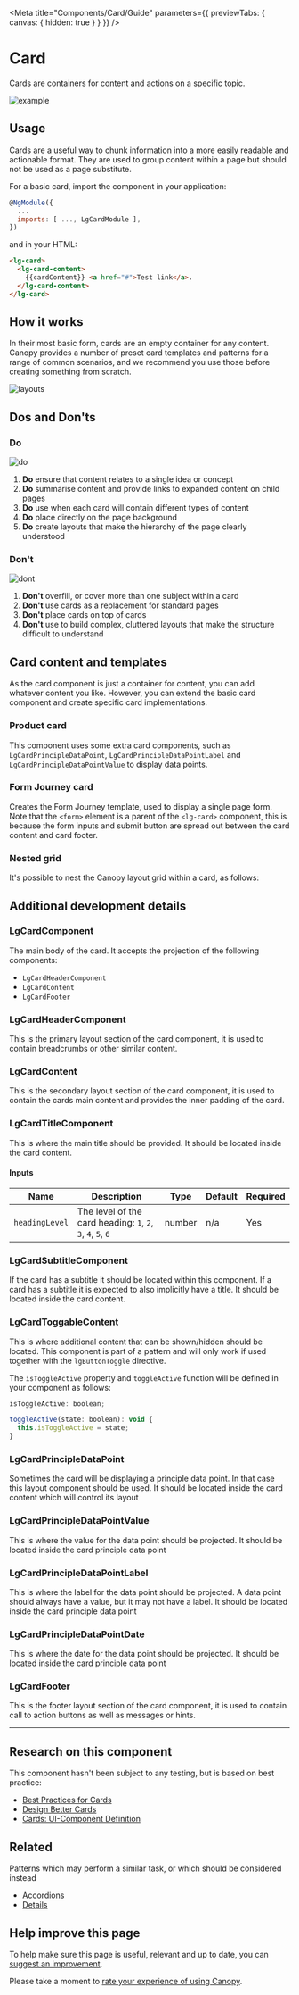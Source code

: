 
<Meta title="Components/Card/Guide" parameters={{ previewTabs: { canvas: { hidden: true } } }} />

# Card

<p class="standfirst">Cards are containers for content and actions on a specific topic.</p>

![example](docs/card/example.png)

## Usage

Cards are a useful way to chunk information into a more easily readable and actionable format. They are used to group content within a page but should not be used as a page substitute.

For a basic card, import the component in your application:

```js
@NgModule({
  ...
  imports: [ ..., LgCardModule ],
})
```

and in your HTML:

```html
<lg-card>
  <lg-card-content>
    {{cardContent}} <a href="#">Test link</a>.
  </lg-card-content>
</lg-card>
```

## How it works

In their most basic form, cards are an empty container for any content. Canopy provides a number of preset card templates and patterns for a range of common scenarios, and we recommend you use those before creating something from scratch.

![layouts](docs/card/layouts.png)

## Dos and Don'ts

### Do

![do](docs/card/do.png)

1. **Do** ensure that content relates to a single idea or concept
2. **Do** summarise content and provide links to expanded content on child pages
3. **Do** use when each card will contain different types of content
4. **Do** place directly on the page background
5. **Do** create layouts that make the hierarchy of the page clearly understood

### Don't

![dont](docs/card/dont.png)

1. **Don't** overfill, or cover more than one subject within a card
2. **Don't** use cards as a replacement for standard pages
3. **Don't** place cards on top of cards
4. **Don't** use to build complex, cluttered layouts that make the structure difficult to understand

## Card content and templates

As the card component is just a container for content, you can add whatever content you like. However, you can extend the basic card component and create specific card implementations.

### Product card

This component uses some extra card components, such as `LgCardPrincipleDataPoint`, `LgCardPrincipleDataPointLabel` and `LgCardPrincipleDataPointValue` to display data points.

<Source id="components-card-examples--product-card"></Source>

### Form Journey card

Creates the Form Journey template, used to display a single page form. Note that the `<form>` element is a parent of the `<lg-card>` component, this is because the form inputs and submit button are spread out between the card content and card footer.

<Source id="components-card-examples--form-journey-card"></Source>

### Nested grid

It's possible to nest the Canopy layout grid within a card, as follows:

<Source id="components-card-examples--nested-grid-card"></Source>

## Additional development details

### LgCardComponent

The main body of the card. It accepts the projection of the following components:

- `LgCardHeaderComponent`
- `LgCardContent`
- `LgCardFooter`

### LgCardHeaderComponent

This is the primary layout section of the card component, it is used to contain breadcrumbs or other similar content.

### LgCardContent

This is the secondary layout section of the card component, it is used to contain the cards main content and provides the inner padding of the card.

### LgCardTitleComponent

This is where the main title should be provided. It should be located inside the card content.

#### Inputs

| Name             | Description                                                  | Type   | Default | Required |
| ---------------- | ------------------------------------------------------------ | ------ | ------- | -------- |
| ``headingLevel`` | The level of the card heading: ``1``, ``2``, ``3``, ``4``, ``5``, ``6`` | number | n/a     | Yes      |

### LgCardSubtitleComponent

If the card has a subtitle it should be located within this component. If a card has a subtitle it is expected to also implicitly have a title. It should be located inside the card content.

### LgCardToggableContent
This is where additional content that can be shown/hidden should be located. This component is part of a pattern and will only work if used together with the `lgButtonToggle` directive.

<Source id="components-card-examples--show-more-card"></Source>

The ``isToggleActive`` property and  ``toggleActive`` function will be defined in your component as follows:

~~~javascript
isToggleActive: boolean;

toggleActive(state: boolean): void {
  this.isToggleActive = state;
}
~~~

### LgCardPrincipleDataPoint

Sometimes the card will be displaying a principle data point. In that case this layout component should be used. It should be located inside the card content which will control its layout

### LgCardPrincipleDataPointValue

This is where the value for the data point should be projected. It should be located inside the card principle data point

### LgCardPrincipleDataPointLabel

This is where the label for the data point should be projected. A data point should always have a value, but it may not have a label. It should be located inside the card principle data point

### LgCardPrincipleDataPointDate

This is where the date for the data point should be projected. It should be located inside the card principle data point

### LgCardFooter

This is the footer layout section of the card component, it is used to contain call to action buttons as well as messages or hints.

------

## Research on this component

This component hasn't been subject to any testing, but is based on best practice:

- <a href="https://uxplanet.org/best-practices-for-cards-fa45e3ad94dd" target="_blank">Best Practices for Cards</a>
- <a href="https://medium.com/nextux/design-better-cards-c0d12ab581c4" target="_blank">Design Better Cards</a>
- <a href="https://www.nngroup.com/articles/cards-component" target="_blank">Cards: UI-Component Definition</a>

## Related

Patterns which may perform a similar task, or which should be considered instead

- [Accordions](./?path=/docs/components-accordion-guide--page)
- [Details](./?path=/docs/components-details-guide--page)

## Help improve this page

To help make sure this page is useful, relevant and up to date, you can <a href="https://forms.office.com/r/6UMyXFeupH" target="_blank">suggest an improvement</a>.

Please take a moment to <a href="https://forms.office.com/r/ryiKP7ygUK" target="_blank">rate your experience of using Canopy</a>.

